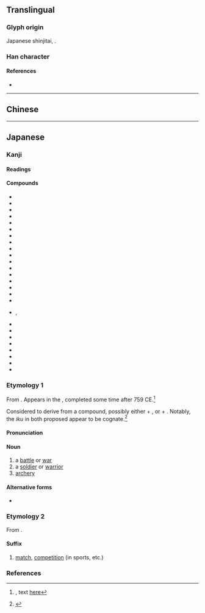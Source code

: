 {{also|戰|战}}
{{character info/new}}
==Translingual==
{{Han simplified forms|戰|戦|战}}

===Glyph origin===
Japanese shinjitai, {{Han simp|戰|f=單|t=単|nocap=1}}.

===Han character===
{{Han char|rn=62|rad=戈|as=09|sn=13|four=93450|canj=FJI|ids=⿰単戈}}

====References====
* {{Han ref|kx=0413.241|dkj=11631|dj=0756.230|hdz=21409.041|uh=6226}}

----

==Chinese==
{{zh-see|戰|v}}

----

==Japanese==
{{ja-kanji forms|戦|戰}}

===Kanji===
{{ja-kanji|grade=4|rs=戈08|kyu=戰}}

====Readings====
{{ja-readings
|goon=せん
|kanon=せん
|kun=いくさ-, たたか-い<たたか-ひ, たたか-う<たたか-ふ, おのの-き<をのの-き, おのの-く<をのの-く, そよ-ぎ, そよ-ぐ, そよ-がす, わなな-く
}}

====Compounds====
{{der-top|Compounds}}
* {{ja-r|休%戦|きゅう%せん|[[truce]]}}
* {{ja-r|作%戦|さく%せん|[[military]] [[operation]]}}
* {{ja-r|戦%意|せん%い|[[fighting]] [[spirit]]}}
* {{ja-r|戦%役|せん%えき}}
* {{ja-r|戦%禍|せん%か|war [[damage]]}}
* {{ja-r|戦%記|せん%き|war [[chronicle]]}}
* {{ja-r|戦%況|せん%きょう|war [[situation]]}}
* {{ja-r|戦%国%時%代|せん%ごく%じ%だい|[[w:Sengoku period|Sengoku period]]}}
* {{ja-r|戦%士|せん%し|[[soldier]]}}
* {{ja-r|戦%死|せん%し|[[death]] in war}}
* {{ja-r|戦%術|せん%じゅつ|[[tactic]], [[tactics]]}}
* {{ja-r|戦%勝|せん%しょう|[[victory]], [[triumph]]}}
* {{ja-r|戦%車|せん%しゃ|[[tank]]}}
* {{ja-r|戦%前|せん%ぜん|[[pre-war]]}}
* {{ja-r|戦%場|せん%じょう|[[battlefield]]}}
* {{ja-r|戦%陣|せん%じん}}
* {{ja-r|戦%線|せん%せん|[[frontline]]}}
* {{ja-r|戦%戦%恐%恐|せん%せん%きょう%きょう}}, {{ja-r|戦%々%恐%々|せん%せん%きょう%きょう}}
* {{ja-r|戦%争|せん%そう|[[war]]}}
* {{ja-r|戦%隊|せん%たい|[[military]] [[squadron]]}}
* {{ja-r|戦%闘|せん%とう|[[battle]], [[combat]]}}
* {{ja-r|戦%闘%機|せん%とう%き|[[fighter plane]]}}
* {{ja-r|戦%法|せん%ぽう|[[tactic]]}}
* {{ja-r|戦%没|せん%ぼつ|death in war}}
* {{ja-r|戦%慄|せん%りつ|[[shudder]]}}
* {{ja-r|戦%略|せん%りゃく|[[strategy]]}}
{{der-bottom}}

===Etymology 1===
{{ja-kanjitab|いくさ|yomi=kun}}

From {{inh|ja|ojp|-|sort=いくさ}}.  Appears in the ''{{w|Man'yōshū}}'', completed some time after 759 CE.<ref name="MYS">{{RQ:Manyoshu|6|972}}, text [http://jti.lib.virginia.edu/japanese/manyoshu/Man6Yos.html#972 here]</ref>

Considered to derive from a compound, possibly either {{m|ja|的|tr=</i>ancient <i>ikupa</i>, modern rendering <i>ikuha||target}} + {{m|ja|矢|tr=sa||arrow}}, or {{m|ja|いくう|いくふ|tr=</i>ancient <i>ikupu</i>, modern rendering <i>ikuu|to shoot (an arrow)}} + {{m|ja|矢|tr=sa||arrow}}.  Notably, the ''iku'' in both proposed {{l|en|etyma}} appear to be cognate.<ref name="KDJ">{{R:Kokugo Dai Jiten}}</ref>

====Pronunciation====
{{ja-pron|いくさ|yomi=kun|acc=3|acc_ref=SMK2,ZAJ}}

====Noun====
{{ja-noun|いくさ|kyu=戰}}

# a [[battle]] or [[war]]
# a [[soldier]] or [[warrior]]
# [[archery]]

====Alternative forms====
* {{m|ja|軍}}

===Etymology 2===
From {{der|ja|ltc|sort=せん|-}} {{ltc-l|戰}}.

====Suffix====
{{ja-pos|せん|suffix|kyu=戰}}

# [[match]], [[competition]] (in sports, etc.)

===References===
<references/>